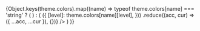 
<Meta title="Foundation/Colors" />

<ColorPalette>
  {Object.keys(theme.colors).map((name) =>
    typeof theme.colors[name] === 'string' ? (
      <ColorItem key={name} title={name} colors={{ [name]: theme.colors[name] }} />
    ) : (
      <ColorItem
        key={name}
        title={name}
        colors={Object.keys(theme.colors[name])
          .map((level) => ({
            [level]: theme.colors[name][level],
          }))
          .reduce((acc, cur) => ({ ...acc, ...cur }), {})}
      />
    )
  )}
</ColorPalette>
